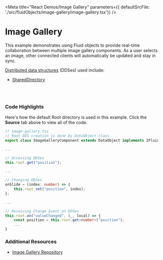 
<Meta title="React Demos/Image Gallery" parameters={{ defaultSrcFile: './src/fluidObjects/image-gallery/image-gallery.tsx'}} />

# Image Gallery

This example demonstrates using Fluid objects to provide real-time collaboration
between multiple image gallery components. As a user selects an image, other connected
clients will automatically be updated and stay in sync.

<a href="https://fluidframework.com/docs/concepts/dds/" target="_blank">Distributed data structures</a> (DDSes) used include:

* <a href="https://fluidframework.com/apis/map/shareddirectory/" target="_blank">SharedDirectory</a>

<Canvas>
  <Story name="Local Server">
    <FluidLoader factory={fluidExport} title={"Image Gallery"}></FluidLoader>
  </Story>
  <Story name="Fluid Relay Service">
    <FluidLoader factory={fluidExport} title={"Image Gallery"} mode={"frs"}></FluidLoader>
  </Story>
</Canvas>

<br /><br />

### Code Highlights

Here's how the default Root directory is used in this example. Click the **Source** tab above to view all of the code.

```typescript
// image-gallery.tsx
// Root DDS creation is done by DataObject class
export class ImageGalleryComponent extends DataObject implements IFluidHTMLView

...

// Accessing DDSes
this.root.get("position");

...

// Changing DDSes
onSlide = (index: number) => {
    this.root.set("position", index);
};

...

// Receiving Change Event on DDSes 
this.root.on("valueChanged", (_, local) => {
    const position = this.root.get<number>("position");
    ...
}

```

### Additional Resources

* <a href="https://github.com/microsoft/FluidFramework/tree/main/examples/data-objects/image-gallery" target="_blank">Image Gallery Repository</a>
